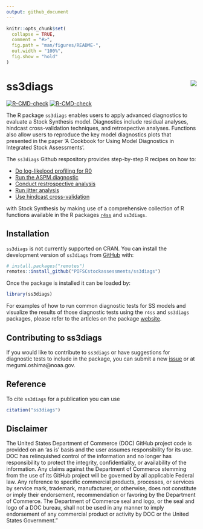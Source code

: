 ```yaml
---
output: github_document
---
```


<!-- README.md is generated from README.Rmd. Please edit that file -->

```r
knitr::opts_chunk$set(
  collapse = TRUE,
  comment = "#>",
  fig.path = "man/figures/README-",
  out.width = "100%",
  fig.show = "hold"
)
```

# ss3diags  <a href="http://pifscstockassessments.github.io/ss3diags/"><img src="man/figures/logo.png" align="right" /></a>

<!-- badges: start -->
[![R-CMD-check](https://github.com/r4ss/r4ss/workflows/R-CMD-check/badge.svg)](https://github.com/PIFSCstockassessments/ss3diags/actions)
[![R-CMD-check](https://github.com/PIFSCstockassessments/ss3diags/workflows/R-CMD-check/badge.svg)](https://github.com/PIFSCstockassessments/ss3diags/actions)
<!-- badges: end -->


The R package `ss3diags` enables users to apply advanced diagnostics to evaluate a Stock Synthesis model. Diagnostics include residual analyses, hindcast cross-validation techniques, and retrospective analyses. Functions also allow users to reproduce the key model diagnostics plots that presented in the paper 'A Cookbook for Using Model Diagnostics in Integrated Stock Assessments'. 

The `ss3diags` Github respository provides step-by-step R recipes on how to:  

- [Do log-likelood  profiling for R0](https://pifscstockassessments.github.io/ss3diags/articles/likelihood.html)
- [Run the ASPM diagnostic](https://github.com/PIFSCstockassessments/ss3diags/blob/master/Cookbook/Setup_ASPM_example.R)
- [Conduct restrospective analysis](https://pifscstockassessments.github.io/ss3diags/articles/Retrospective-Analysis.html)
- [Run jitter analysis](https://github.com/PIFSCstockassessments/ss3diags/blob/master/Cookbook/Jitter_test_example.R)
- [Use hindcast cross-validation](https://pifscstockassessments.github.io/ss3diags/articles/hcxval.html)

with Stock Synthesis by making use of a comprehensive collection of R functions available in the R packages [`r4ss`](https://github.com/r4ss/r4ss) and `ss3diags`.

## Installation

`ss3diags` is not currently supported on CRAN. You can install the development version of `ss3diags` from [GitHub](https://github.com/) with:

``` r
# install.packages("remotes")
remotes::install_github("PIFSCstockassessments/ss3diags")
```
Once the package is installed it can be loaded by:

```r
library(ss3diags)
```
For examples of how to run common diagnostic tests for SS models and visualize the results of those diagnostic tests using the `r4ss` and `ss3diags` packages, please refer to the articles on the package [website](https://pifscstockassessments.github.io/ss3diags/).


## Contributing to ss3diags  
If you would like to contribute to `ss3diags` or have suggestions for diagnostic tests to include in the package, you can submit a new [issue](https://github.com/PIFSCstockassessments/ss3diags/issues) or at megumi.oshima@noaa.gov.

## Reference
To cite `ss3diags` for a publication you can use 
```r
citation("ss3diags")
```

## Disclaimer

The United States Department of Commerce (DOC) GitHub project code is provided on an ‘as is’ basis and the user assumes responsibility for its use. DOC has relinquished control of the information and no longer has responsibility to protect the integrity, confidentiality, or availability of the information. Any claims against the Department of Commerce stemming from the use of its GitHub project will be governed by all applicable Federal law. Any reference to specific commercial products, processes, or services by service mark, trademark, manufacturer, or otherwise, does not constitute or imply their endorsement, recommendation or favoring by the Department of Commerce. The Department of Commerce seal and logo, or the seal and logo of a DOC bureau, shall not be used in any manner to imply endorsement of any commercial product or activity by DOC or the United States Government.”

<!-- What is special about using `README.Rmd` instead of just `README.md`? You can include R chunks

You'll still need to render `README.Rmd` regularly, to keep `README.md` up-to-date. `devtools::build_readme()` is handy for this. You could also use GitHub Actions to re-render `README.Rmd` every time you push. An example workflow can be found here: <https://github.com/r-lib/actions/tree/v1/examples>.

In that case, don't forget to commit and push the resulting figure files, so they display on GitHub and CRAN.-->



